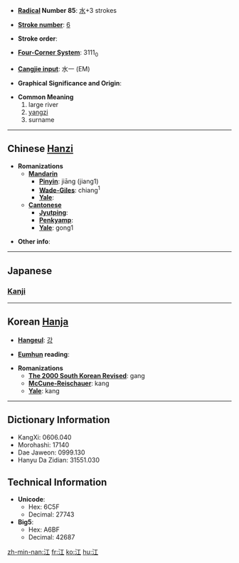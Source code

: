 * '''[[Wiktionary:Chinese radical index| Radical]] Number 85''': [[Wiktionary:Chinese radical index 水|水]]+3 strokes

* '''[[Wiktionary:Chinese total strokes index|Stroke number]]''': [[Wiktionary:Chinese total strokes index 6|6]]

* '''Stroke order''': 

* '''[[Wiktionary:Chinese four corner index|Four-Corner System]]''': 3111<sub>0</sub>

* '''[[Wiktionary:Chinese Cangjie index|Cangjie input]]''': 水一 (EM)

* '''Graphical Significance and Origin''': 

* '''Common Meaning'''
*#large river
*# [[yangzi]]
*# surname

----

== Chinese [[Hanzi]] ==

* '''Romanizations'''
** '''[[Mandarin]]'''
*** '''[[Pinyin]]''': jiāng (jiang1)
*** '''[[Wade-Giles]]''': chiang<sup>1</sup>
*** '''[[Yale]]''': 
** '''[[Cantonese]]'''
*** '''[[Jyutping]]''':
*** '''[[Penkyamp]]''': 
*** '''[[Yale]]''': gong1

* '''Other info''': 

----

==Japanese==
===[[Kanji]]===
{{kanji|on readings=[[こう]] (''kō'')|kun readings=[[え]] (''e'')}}

----

== Korean [[Hanja]] ==

* '''[[Hangeul]]''': [[강]]

* '''[[Eumhun]] reading''': 

* '''Romanizations'''
** '''[[The 2000 South Korean Revised Romanization|The 2000 South Korean Revised]]''': gang
** '''[[McCune-Reischauer]]''': kang
** '''[[Yale]]''': kang

----

== Dictionary Information ==

* KangXi: 0606.040
* Morohashi: 17140
* Dae Jaweon: 0999.130
* Hanyu Da Zidian: 31551.030

== Technical Information ==

* '''Unicode''':
** Hex: 6C5F
** Decimal: 27743
* '''Big5''':
** Hex: A6BF
** Decimal: 42687

[[zh-min-nan:江]]
[[fr:江]]
[[ko:江]]
[[hu:江]]